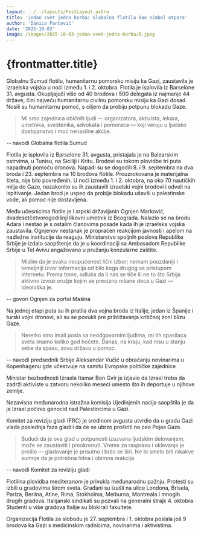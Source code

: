 ```yaml
---
layout: ../../layouts/PostLayout.astro
title: 'Jedan svet jedna borba: Globalna flotila kao simbol otpora'
author: 'Danica Pantović'
date: '2025-10-03'
image: /images/2025-10-03-jedan-svet-jedna-borba/0.jpeg
---
```



# {frontmatter.title}

Globalnu Sumud flotilu, humanitarnu pomorsku misiju ka Gazi, zaustavila je izraelska vojska u noći između 1. i 2. oktobra. Flotila je isplovila iz Barselone 31. avgusta. Okupljajući više od 40 brodova i 500 delegata iz najmanje 44 države, čini najveću humanitarnu civilnu pomorsku misiju ka Gazi dosad. Nosili su humanitarnu pomoć, s ciljem da probiju potpunu blokadu Gaze.

> Mi smo zajednica običnih ljudi — organizatora, aktivista, lekara, umetnika, sveštenika, advokata i pomoraca — koji veruju u ljudsko dostojanstvo i moć nenasilne akcije.

-- navodi Globalna flotila Sumud

Flotila je isplovila iz Barselone 31. avgusta, pristajala je na Balearskim ostrvima, u Tunisu, na Siciliji i Kritu.
Brodovi su tokom plovidbe tri puta napadnuti pomoću dronova. Napadi su se dogodili 8. i 9. septembra na dva broda i 23. septembra na 10 brodova flotile. Prouzrokovana je materijalna šteta, nije bilo povređenih.
U noći između 1. i 2. oktobra, na oko 70 nautičkih milja do Gaze, nezakonito su ih zaustavili izraelski vojni brodovi i odveli na ispitivanje. Jedan brod je uspeo da probije blokadu ušavši u palestinske vode, ali pomoć nije dostavljena.

Među učesnicima flotile je i srpski državljanin Ognjen Marković, dvadesetčetvorogodišnji likovni umetnik iz Beograda. Nalazio se na brodu Adara i nestao je s ostalim članovima posade kada ih je izraelska vojska zaustavila. Ognjenov nestanak je propraćen reakcijom javnosti i apelom na nadležne institucije da reaguju. Ministarstvo spoljnih poslova Republike Srbije je izdalo saopštenje da je u koordinaciji sa Ambasadom Republike Srbije u Tel Avivu angažovano u pružanju konzularne zaštite.

> Mislim da je svaka neupućenost lični izbor; nemam pouzdaniji i temeljniji izvor informacija od bilo koga drugog sa pristupom internetu. Prema tome, odluka da li nas se tiče ili ne to što Srbija aktivno izvozi oružje kojim se precizno nišane deca u Gazi — ideološka je.

-- govori Ognjen za portal Mašina

Na jednoj etapi puta su ih pratila dva vojna broda iz Italije, jedan iz Španije i turski vojni dronovi, ali su se povukli pre približavanja kritičnoj zoni blizu Gaze.

> Neretko smo imali posla sa neodgovornim ljudima, mi tih spasilaca sveta imamo koliko god hoćete. Danas, na kraju, kad nisu u stanju sebe da spasu, zovu državu u pomoć.

-- navodi predsednik Srbije Aleksandar Vučić u obraćanju novinarima u Kopenhagenu gde učestvuje na samitu Evropske političke zajednice

Ministar bezbednosti Izraela Itamar Ben Gvir je izjavio da Izrael treba da zadrži aktiviste u zatvoru nekoliko meseci umesto što ih deportuje u njihove zemlje.

Nezavisna međunarodna istražna komisija Ujedinjenih nacija saopštila je da je Izrael počinio genocid nad Palestincima u Gazi.

Komitet za reviziju gladi (FRC) je sredinom avgusta utvrdio da u gradu Gazi vlada poslednja faza gladi i da će se ubrzo proširiti na ceo Pojas Gaze.

> Budući da je ova glad u potpunosti izazvana ljudskim delovanjem, može se zaustaviti i preokrenuti. Vreme za raspravu i oklevanje je prošlo — gladovanje je prisutno i brzo se širi. Ne bi smelo biti nikakve sumnje da je potrebna hitna i obimna reakcija.

-- navodi Komitet za reviziju gladi

Flotilina plovidba mediteranom je privukla međunarodnu pažnju. Protesti su izbili u gradovima širom sveta. Građani su izašli na ulice Londona, Brisela, Pariza, Berlina, Atine, Rima, Stokholma, Melburna, Montreala i mnogih drugih gradova. Italijanski sindikati su pozvali na generalni štrajk 4. oktobra. Studenti u više gradova Italije su blokirali fakultete.

Organizacija Flotila za slobodu je 27. septembra i 1. oktobra poslala još 9 brodova ka Gazi s medicinskim radnicima, novinarima i aktivistima.
